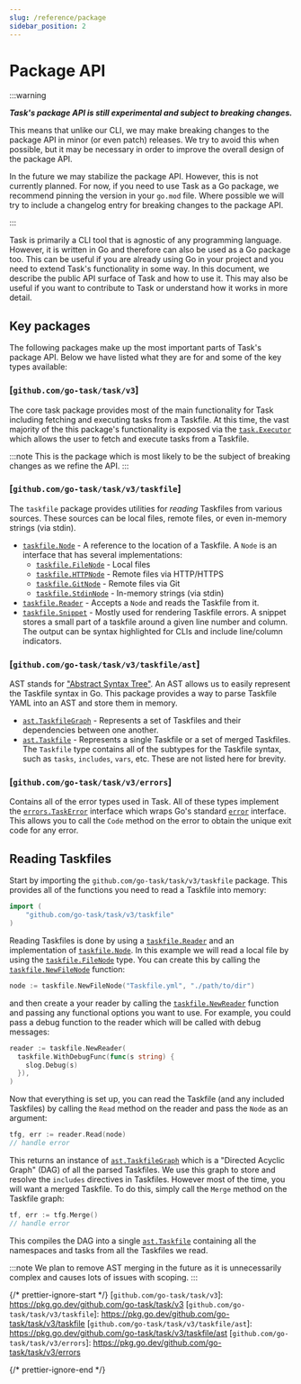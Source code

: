 ```yaml
---
slug: /reference/package
sidebar_position: 2
---
```


# Package API

:::warning

**_Task's package API is still experimental and subject to breaking changes._**

This means that unlike our CLI, we may make breaking changes to the package API
in minor (or even patch) releases. We try to avoid this when possible, but it
may be necessary in order to improve the overall design of the package API.

In the future we may stabilize the package API. However, this is not currently
planned. For now, if you need to use Task as a Go package, we recommend pinning
the version in your `go.mod` file. Where possible we will try to include a
changelog entry for breaking changes to the package API.

:::

Task is primarily a CLI tool that is agnostic of any programming language.
However, it is written in Go and therefore can also be used as a Go package too.
This can be useful if you are already using Go in your project and you need to
extend Task's functionality in some way. In this document, we describe the
public API surface of Task and how to use it. This may also be useful if you
want to contribute to Task or understand how it works in more detail.

## Key packages

The following packages make up the most important parts of Task's package API.
Below we have listed what they are for and some of the key types available:

### [`github.com/go-task/task/v3`]

The core task package provides most of the main functionality for Task including
fetching and executing tasks from a Taskfile. At this time, the vast majority of
the this package's functionality is exposed via the [`task.Executor`] which
allows the user to fetch and execute tasks from a Taskfile.

:::note
This is the package which is most likely to be the subject of breaking changes
as we refine the API.
:::

### [`github.com/go-task/task/v3/taskfile`]

The `taskfile` package provides utilities for _reading_ Taskfiles from various
sources. These sources can be local files, remote files, or even in-memory
strings (via stdin).

- [`taskfile.Node`] - A reference to the location of a Taskfile. A `Node` is an
  interface that has several implementations:
  - [`taskfile.FileNode`] - Local files
  - [`taskfile.HTTPNode`] - Remote files via HTTP/HTTPS
  - [`taskfile.GitNode`] - Remote files via Git
  - [`taskfile.StdinNode`] - In-memory strings (via stdin)
- [`taskfile.Reader`] - Accepts a `Node` and reads the Taskfile from it.
- [`taskfile.Snippet`] - Mostly used for rendering Taskfile errors. A snippet
  stores a small part of a taskfile around a given line number and column. The
  output can be syntax highlighted for CLIs and include line/column indicators.

### [`github.com/go-task/task/v3/taskfile/ast`]

AST stands for ["Abstract Syntax Tree"][ast]. An AST allows us to easily
represent the Taskfile syntax in Go. This package provides a way to parse
Taskfile YAML into an AST and store them in memory.

- [`ast.TaskfileGraph`] - Represents a set of Taskfiles and their dependencies
    between one another.
- [`ast.Taskfile`] - Represents a single Taskfile or a set of merged Taskfiles.
The `Taskfile` type contains all of the subtypes for the Taskfile syntax, such
as `tasks`, `includes`, `vars`, etc. These are not listed here for brevity.

### [`github.com/go-task/task/v3/errors`]

Contains all of the error types used in Task. All of these types implement the
[`errors.TaskError`] interface which wraps Go's standard [`error`] interface.
This allows you to call the `Code` method on the error to obtain the unique exit
code for any error.

## Reading Taskfiles

Start by importing the `github.com/go-task/task/v3/taskfile` package. This
provides all of the functions you need to read a Taskfile into memory:

```go
import (
    "github.com/go-task/task/v3/taskfile"
)
```

Reading Taskfiles is done by using a [`taskfile.Reader`] and an implementation
of [`taskfile.Node`]. In this example we will read a local file by using the
[`taskfile.FileNode`] type. You can create this by calling the
[`taskfile.NewFileNode`] function:

```go
node := taskfile.NewFileNode("Taskfile.yml", "./path/to/dir")
```

and then create a your reader by calling the [`taskfile.NewReader`] function and
passing any functional options you want to use. For example, you could pass a
debug function to the reader which will be called with debug messages:

```go
reader := taskfile.NewReader(
  taskfile.WithDebugFunc(func(s string) {
    slog.Debug(s)
  }),
)
```

Now that everything is set up, you can read the Taskfile (and any included
Taskfiles) by calling the `Read` method on the reader and pass the `Node` as an
argument:

```go
tfg, err := reader.Read(node)
// handle error
```

This returns an instance of [`ast.TaskfileGraph`] which is a "Directed Acyclic
Graph" (DAG) of all the parsed Taskfiles. We use this graph to store and resolve
the `includes` directives in Taskfiles. However most of the time, you will want
a merged Taskfile. To do this, simply call the `Merge` method on the Taskfile
graph:

```go
tf, err := tfg.Merge()
// handle error
```

This compiles the DAG into a single [`ast.Taskfile`] containing all the
namespaces and tasks from all the Taskfiles we read.

:::note
We plan to remove AST merging in the future as it is unnecessarily complex and
causes lots of issues with scoping.
:::

{/* prettier-ignore-start */}
[`github.com/go-task/task/v3`]: https://pkg.go.dev/github.com/go-task/task/v3
[`github.com/go-task/task/v3/taskfile`]: https://pkg.go.dev/github.com/go-task/task/v3/taskfile
[`github.com/go-task/task/v3/taskfile/ast`]: https://pkg.go.dev/github.com/go-task/task/v3/taskfile/ast
[`github.com/go-task/task/v3/errors`]: https://pkg.go.dev/github.com/go-task/task/v3/errors

[`ast.TaskfileGraph`]: https://pkg.go.dev/github.com/go-task/task/v3/taskfile/ast#TaskfileGraph
[`ast.Taskfile`]: https://pkg.go.dev/github.com/go-task/task/v3/taskfile/ast#Taskfile
[`taskfile.Node`]: https://pkg.go.dev/github.com/go-task/task/v3/taskfile#Node
[`taskfile.FileNode`]: https://pkg.go.dev/github.com/go-task/task/v3/taskfile#FileNode
[`taskfile.HTTPNode`]: https://pkg.go.dev/github.com/go-task/task/v3/taskfile#HTTPNode
[`taskfile.GitNode`]: https://pkg.go.dev/github.com/go-task/task/v3/taskfile#GitNode
[`taskfile.StdinNode`]: https://pkg.go.dev/github.com/go-task/task/v3/taskfile#StdinNode
[`taskfile.NewFileNode`]: https://pkg.go.dev/github.com/go-task/task/v3/taskfile#NewFileNode
[`taskfile.Reader`]: https://pkg.go.dev/github.com/go-task/task/v3/taskfile#Reader
[`taskfile.NewReader`]: https://pkg.go.dev/github.com/go-task/task/v3/taskfile#NewReader
[`taskfile.Snippet`]: https://pkg.go.dev/github.com/go-task/task/v3/taskfile#Snippet
[`task.Executor`]: https://pkg.go.dev/github.com/go-task/task/v3#Executor
[`task.Formatter`]: https://pkg.go.dev/github.com/go-task/task/v3#Formatter
[`errors.TaskError`]: https://pkg.go.dev/github.com/go-task/task/v3/errors#TaskError
[`error`]: https://pkg.go.dev/builtin#error

[ast]: https://en.wikipedia.org/wiki/Abstract_syntax_tree
{/* prettier-ignore-end */}
